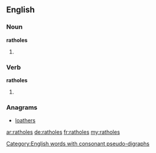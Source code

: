 ==English==

===Noun===
'''ratholes'''

# {{plural of|rathole}}

===Verb===
'''ratholes'''

# {{third-person singular of|rathole}}

===Anagrams===
* [[loathers#English|loathers]]

[[Category:English words with consonant pseudo-digraphs]]

[[ar:ratholes]]
[[de:ratholes]]
[[fr:ratholes]]
[[my:ratholes]]